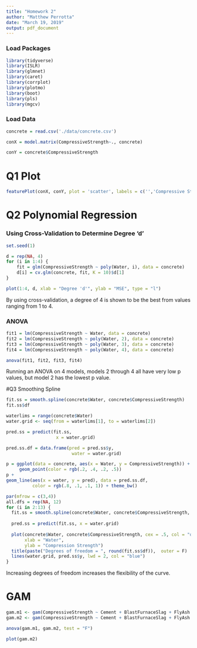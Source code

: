 ```yaml
---
title: "Homework 2"
author: "Matthew Perrotta"
date: "March 19, 2019"
output: pdf_document
---
```


### Load Packages
```r
library(tidyverse)
library(ISLR)
library(glmnet)
library(caret)
library(corrplot)
library(plotmo)
library(boot)
library(pls)
library(mgcv)
```

### Load Data
```r
concrete = read.csv('./data/concrete.csv')
```

```r
conX = model.matrix(CompressiveStrength~., concrete)

conY = concrete$CompressiveStrength
```

# Q1 Plot
```r
featurePlot(conX, conY, plot = 'scatter', labels = c('','Compressive Strength'), type = c('p'))
```

# Q2 Polynomial Regression

### Using Cross-Validation to Determine Degree 'd'
```r
set.seed(1)

d = rep(NA, 4)
for (i in 1:4) {
    fit = glm(CompressiveStrength ~ poly(Water, i), data = concrete)
    d[i] = cv.glm(concrete, fit, K = 10)$d[1]
}

plot(1:4, d, xlab = "Degree 'd'", ylab = "MSE", type = "l")
```

By using cross-validation, a degree of 4 is shown to be the best from values ranging from 1 to 4.

### ANOVA
```r
fit1 = lm(CompressiveStrength ~ Water, data = concrete)
fit2 = lm(CompressiveStrength ~ poly(Water, 2), data = concrete)
fit3 = lm(CompressiveStrength ~ poly(Water, 3), data = concrete)
fit4 = lm(CompressiveStrength ~ poly(Water, 4), data = concrete)

anova(fit1, fit2, fit3, fit4)
```

Running an ANOVA on 4 models, models 2 through 4 all have very low p values, but model 2 has the lowest p value. 

#Q3 Smoothing Spline
```r
fit.ss = smooth.spline(concrete$Water, concrete$CompressiveStrength)
fit.ss$df

waterlims = range(concrete$Water)
water.grid <- seq(from = waterlims[1], to = waterlims[2])

pred.ss = predict(fit.ss,
                   x = water.grid)

pred.ss.df = data.frame(pred = pred.ss$y,
                         water = water.grid)

p = ggplot(data = concrete, aes(x = Water, y = CompressiveStrength)) +
     geom_point(color = rgb(.2, .4, .2, .5))
p +
geom_line(aes(x = water, y = pred), data = pred.ss.df,
          color = rgb(.8, .1, .1, 1)) + theme_bw()
```

```r
par(mfrow = c(3,4))
all.dfs = rep(NA, 12)
for (i in 2:13) {
  fit.ss = smooth.spline(concrete$Water, concrete$CompressiveStrength, df = i)
  
  pred.ss = predict(fit.ss, x = water.grid)
  
  plot(concrete$Water, concrete$CompressiveStrength, cex = .5, col = "darkgrey",
       xlab = "Water",
       ylab = "Compression Strength")
  title(paste("Degrees of freedom = ", round(fit.ss$df)),  outer = F)
  lines(water.grid, pred.ss$y, lwd = 2, col = "blue")
}
```

Increasing degrees of freedom increases the flexibility of the curve.

# GAM
```r
gam.m1 <- gam(CompressiveStrength ~ Cement + BlastFurnaceSlag + FlyAsh + Water + Superplasticizer + CoarseAggregate + FineAggregate + Age, data = concrete)
gam.m2 <- gam(CompressiveStrength ~ Cement + BlastFurnaceSlag + FlyAsh + s(Water) + Superplasticizer + CoarseAggregate + FineAggregate + Age, data = concrete)

anova(gam.m1, gam.m2, test = "F")

plot(gam.m2)
```

